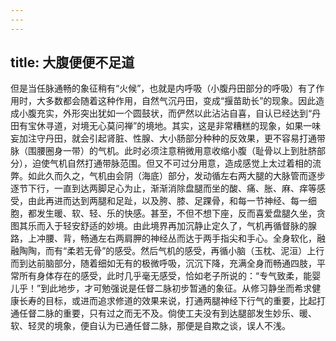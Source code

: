 ```yaml
---
---
---
```

title: 大腹便便不足道
---




但是当任脉通畅的象征稍有“火候”，也就是内呼吸（小腹丹田部分的呼吸）有了作用时，大多数都会随着这种作用，自然气沉丹田，变成“揠苗助长”的现象。因此造成小腹充实，外形突出犹如一个圆鼓状，而俨然以此沾沾自喜，自认已经达到“丹田有宝休寻道，对境无心莫问禅”的境地。其实，这是非常糟糕的现象，如果一味妄加注守丹田，就会引起肾脏、性腺、大小肠部分种种的反效果，更不容易打通带脉（围腰圈身一带）的气机。此时必须注意稍微用意收缩小腹（耻骨以上到肚脐部分），迫使气机自然打通带脉范围。但又不可过分用意，造成感觉上太过着相的流弊。如此久而久之，气机由会阴（海底）部分，发动循左右两大腿的大脉管而逐步逐节下行，一直到达两脚足心为止，渐渐消除盘腿而坐的酸、痛、胀、麻、痒等感受，由此再进而达到两腿和足趾，以及胯、膝、足踝骨，和每一节神经、每一细胞，都发生暖、软、轻、乐的快感。甚至，不但不想下座，反而喜爱盘腿久坐，贪图其乐而入于轻安舒适的妙境。由此境界再加沉静止定久了，气机再循督脉的腺路，上冲腰、背，畅通左右两肩胛的神经丛而达于两手指尖和手心。全身软化，融融陶陶，而有“柔若无骨”的感受。然后气机的感受，再循小脑（玉枕、泥洹）上行而到达前脑部分，随着细如无有的极微呼吸，沉沉下降，充满全身而畅通四肢，平常所有身体存在的感受，此时几乎毫无感受，恰如老子所说的：“专气致柔，能婴儿乎！”到此地步，才可勉强说是任督二脉初步暂通的象征。从修习静坐而希求健康长寿的目标，或进而追求修道的效果来说，打通两腿神经下行气的重要，比起打通任督二脉的重要，只有过之而无不及。倘使工夫没有到达腿部发生妙乐、暖、软、轻灵的境象，便自认为已通任督二脉，那便是自欺之谈，误人不浅。
